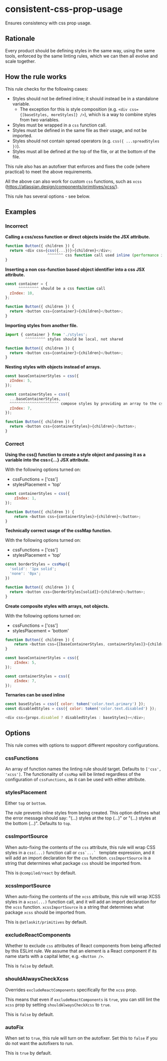 # consistent-css-prop-usage

Ensures consistency with css prop usage.

## Rationale

Every product should be defining styles in the same way, using the same tools, enforced by the same
linting rules, which we can then all evolve and scale together.

## How the rule works

This rule checks for the following cases:

- Styles should not be defined inline; it should instead be in a standalone variable.
  - The exception for this is style composition (e.g. `<div css={[baseStyles, moreStyles]} />`),
    which is a way to combine styles from two variables.
- Styles must be wrapped in a `css` function call.
- Styles must be defined in the same file as their usage, and not be imported.
- Styles should not contain spread operators (e.g. `css({ ...spreadStyles })`).
- Styles must all be defined at the top of the file, or at the bottom of the file.

This rule also has an autofixer that enforces and fixes the code (where practical) to meet the above
requirements.

All the above can also work for custom `css` functions, such as `xcss`
(https://atlassian.design/components/primitives/xcss/).

This rule has several options - see below.

## Examples

### Incorrect

**Calling a css/xcss function or direct objects inside the JSX attribute.**

```js
function Button({ children }) {
  return <div css={css({...})}>{children}</div>;
                   ^^^^^^^ css function call used inline (performance issue)
}
```

**Inserting a non css-function based object identifier into a css JSX attribute.**

```js
const container = {
      ^^^^^^^^^ should be a css function call
  zIndex: 10,
};

function Button({ children }) {
  return <button css={container}>{children}</button>;
}
```

**Importing styles from another file.**

```js
import { container } from './styles';
         ^^^^^^^^^ styles should be local, not shared

function Button({ children }) {
  return <button css={container}>{children}</button>;
}
```

**Nesting styles with objects instead of arrays.**

```js
const baseContainerStyles = css({
  zIndex: 5,
});

const containerStyles = css({
  ...baseContainerStyles,
  ^^^^^^^^^^^^^^^^^^^^^^ compose styles by providing an array to the css call instead (see example below)
  zIndex: 7,
});

function Button({ children }) {
  return <button css={containerStyles}>{children}</button>;
}
```

### Correct

**Using the css() function to create a style object and passing it as a variable into the css={...}
JSX attribute.**

With the following options turned on:

- cssFunctions = ['css']
- stylesPlacement = 'top'

```js
const containerStyles = css({
	zIndex: 1,
});

function Button({ children }) {
	return <button css={containerStyles}>{children}</button>;
}
```

**Technically correct usage of the cssMap function.**

With the following options turned on:

- cssFunctions = ['css']
- stylesPlacement = 'top'

```js
const borderStyles = cssMap({
  'solid': '1px solid';
  'none': '0px';
})

function Button({ children }) {
  return <button css={borderStyles[solid]}>{children}</button>;
}
```

**Create composite styles with arrays, not objects.**

With the following options turned on:

- cssFunctions = ['css']
- stylesPlacement = 'bottom'

```js
function Button({ children }) {
	return <button css={[baseContainerStyles, containerStyles]}>{children}</button>;
}

const baseContainerStyles = css({
	zIndex: 5,
});

const containerStyles = css({
	zIndex: 7,
});
```

**Ternaries can be used inline**

```js
const baseStyles = css({ color: token('color.text.primary') });
const disabledStyles = css({ color: token('color.text.disabled') });

<div css={props.disabled ? disabledStyles : baseStyles}></div>;
```

## Options

This rule comes with options to support different repository configurations.

### cssFunctions

An array of function names the linting rule should target. Defaults to `['css', 'xcss']`. The
functionality of `cssMap` will be linted regardless of the configuration of `cssFunctions`, as it
can be used with either attribute.

### stylesPlacement

Either `top` or `bottom`.

The rule prevents inline styles from being created. This option defines what the error message
should say: "(...) styles at the top (...)" or "(...) styles at the bottom (...)". Defaults to
`top`.

### cssImportSource

When auto-fixing the contents of the `css` attribute, this rule will wrap CSS styles in a `css(...)`
function call or ``css`...` `` template expression, and it will add an import declaration for the
`css` function. `cssImportSource` is a string that determines what package `css` should be imported
from.

This is `@compiled/react` by default.

### xcssImportSource

When auto-fixing the contents of the `xcss` attribute, this rule will wrap XCSS styles in a
`xcss(...)` function call, and it will add an import declaration for the `xcss` function.
`xcssImportSource` is a string that determines what package `xcss` should be imported from.

This is `@atlaskit/primitives` by default.

### excludeReactComponents

Whether to exclude `css` attributes of React components from being affected by this ESLint rule. We
assume that an element is a React component if its name starts with a capital letter, e.g.
`<Button />`.

This is `false` by default.

### shouldAlwaysCheckXcss

Overrides `excludeReactComponents` specifically for the `xcss` prop.

This means that even if `excludeReactComponents` is `true`, you can still lint the `xcss` prop by
setting `shouldAlwaysCheckXcss` to `true`.

This is `false` by default.

### autoFix

When set to `true`, this rule will turn on the autofixer. Set this to `false` if you do not want the
autofixers to run.

This is `true` by default.
